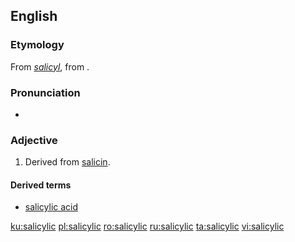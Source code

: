 ==English==

===Etymology===
From ''[[salicyl]]'', from {{etyl|la|en}} {{term|salix||willow tree|lang=la}}.

===Pronunciation===
* {{IPA|/sælɪˈsɪlɪk/}}

===Adjective===
{{en-adj}}

# Derived from [[salicin]].

====Derived terms====
* [[salicylic acid]]

[[ku:salicylic]]
[[pl:salicylic]]
[[ro:salicylic]]
[[ru:salicylic]]
[[ta:salicylic]]
[[vi:salicylic]]